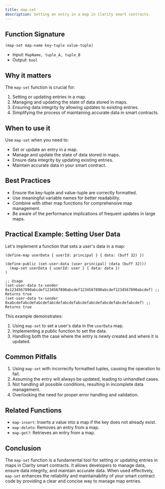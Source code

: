 ```yaml
---
title: map-set
description: Setting an entry in a map in Clarity smart contracts.
---
```


## Function Signature

```clarity
(map-set map-name key-tuple value-tuple)
```

- Input: `MapName, tuple_A, tuple_B`
- Output: `bool`

## Why it matters

The `map-set` function is crucial for:

1. Setting or updating entries in a map.
2. Managing and updating the state of data stored in maps.
3. Ensuring data integrity by allowing updates to existing entries.
4. Simplifying the process of maintaining accurate data in smart contracts.

## When to use it

Use `map-set` when you need to:

- Set or update an entry in a map.
- Manage and update the state of data stored in maps.
- Ensure data integrity by updating existing entries.
- Maintain accurate data in your smart contract.

## Best Practices

- Ensure the key-tuple and value-tuple are correctly formatted.
- Use meaningful variable names for better readability.
- Combine with other map functions for comprehensive map management.
- Be aware of the performance implications of frequent updates in large maps.

## Practical Example: Setting User Data

Let's implement a function that sets a user's data in a map:

```clarity
(define-map userData { userId: principal } { data: (buff 32) })

(define-public (set-user-data (user principal) (data (buff 32)))
  (map-set userData { userId: user } { data: data })
)

;; Usage
(set-user-data tx-sender 0x1234567890abcdef1234567890abcdef1234567890abcdef1234567890abcdef) ;; Returns true
(set-user-data tx-sender 0xabcdefabcdefabcdefabcdefabcdefabcdefabcdefabcdefabcdefabcdef) ;; Returns true
```

This example demonstrates:
1. Using `map-set` to set a user's data in the `userData` map.
2. Implementing a public function to set the data.
3. Handling both the case where the entry is newly created and where it is updated.

## Common Pitfalls

1. Using `map-set` with incorrectly formatted tuples, causing the operation to fail.
2. Assuming the entry will always be updated, leading to unhandled cases.
3. Not handling all possible conditions, resulting in incomplete data management.
4. Overlooking the need for proper error handling and validation.

## Related Functions

- `map-insert`: Inserts a value into a map if the key does not already exist.
- `map-delete`: Removes an entry from a map.
- `map-get?`: Retrieves an entry from a map.

## Conclusion

The `map-set` function is a fundamental tool for setting or updating entries in maps in Clarity smart contracts. It allows developers to manage data, ensure data integrity, and maintain accurate data. When used effectively, `map-set` enhances the reliability and maintainability of your smart contract code by providing a clear and concise way to manage map entries.
